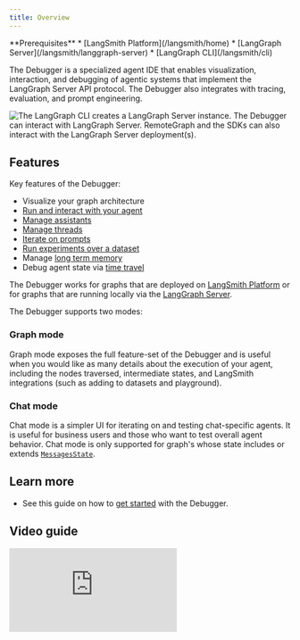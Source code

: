 ```yaml
---
title: Overview
---
```


<Info>
**Prerequisites**
* [LangSmith Platform](/langsmith/home)
* [LangGraph Server](/langsmith/langgraph-server)
* [LangGraph CLI](/langsmith/cli)
</Info>

The Debugger is a specialized agent IDE that enables visualization, interaction, and debugging of agentic systems that implement the LangGraph Server API protocol. The Debugger also integrates with tracing, evaluation, and prompt engineering.

<Frame caption="LangSmith Platform Components with agent/graph deployment">
  <img src="/langsmith/images/platform-outline.svg" alt="The LangGraph CLI creates a LangGraph Server instance. The Debugger can interact with LangGraph Server. RemoteGraph and the SDKs can also interact with the LangGraph Server deployment(s)." />
</Frame>

## Features

Key features of the Debugger:

* Visualize your graph architecture
* [Run and interact with your agent](/langsmith/use-debugger#run-application)
* [Manage assistants](/langsmith/use-debugger#manage-assistants)
* [Manage threads](/langsmith/use-debugger#manage-threads)
* [Iterate on prompts](/langsmith/observability-debugger)
* [Run experiments over a dataset](/langsmith/observability-debugger#run-experiments-over-a-dataset)
* Manage [long term memory](/oss/python/concepts/memory)
* Debug agent state via [time travel](/oss/python/langgraph/use-time-travel)

The Debugger works for graphs that are deployed on [LangSmith Platform](/langsmith/deployment-quickstart) or for graphs that are running locally via the [LangGraph Server](/langsmith/local-server).

The Debugger supports two modes:

### Graph mode

Graph mode exposes the full feature-set of the Debugger and is useful when you would like as many details about the execution of your agent, including the nodes traversed, intermediate states, and LangSmith integrations (such as adding to datasets and playground).

### Chat mode

Chat mode is a simpler UI for iterating on and testing chat-specific agents. It is useful for business users and those who want to test overall agent behavior. Chat mode is only supported for graph's whose state includes or extends [`MessagesState`](/oss/python/langgraph/use-graph-api#messagesstate).

## Learn more

* See this guide on how to [get started](/langsmith/quick-start-debugger) with the Debugger.

## Video guide
<iframe
  className="w-full aspect-video rounded-xl"
  src="https://www.youtube.com/embed/Mi1gSlHwZLM?si=oWCeHQ640zPHoLwn"
  title="YouTube video player"
  frameBorder="0"
  allow="accelerometer; autoplay; clipboard-write; encrypted-media; gyroscope; picture-in-picture"
  allowFullScreen
></iframe>
